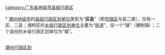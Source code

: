 [[Category:潮州行政区划|]]
[[category:广东各地级市县级行政区|category:广东各地级市县级行政区]]
{{catmore|潮州市|广东省潮州市}}
<br>{{hideh
|Head = [[潮州市|潮州]][[:Category:潮州区县|各区县]]所辖[[街道_(行政区划)|街道]]与[[:Category:潮州建制镇|镇]]
|FrameStyle   = border:solid 1px #000080;
|HeadStyle    = text-align:center;background:transparent;
|ContentStyle = background: #99CCFF;
}}<br>
* [[潮州市|潮州地级市]]的[[县级行政区|县级行政区划单位]]类型为“'''区县'''”（即[[市辖区|市辖区]]与县二类），仅有一区、二县；湘桥区的[[乡级行政区划|乡级行政区划单位]]主要为“[[街道_(行政区划)|街道]]”，仅一个“镇”（建制镇）；二个县份的乡级行政区划单位为“镇”。
{{乡级行政区划分类说明}}
{{廣東省潮州市湘橋區行政區劃|state =expanded}}<br>
{{廣東省潮州市潮安區行政區劃|state =expanded}}<br>
{{饶平县行政区划|state =expanded}}
{{hidef}}